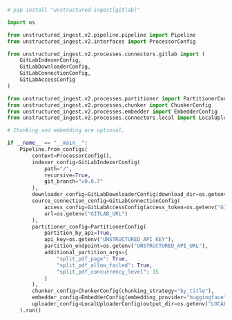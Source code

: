 ```python Python Ingest v2
# pip install "unstructured-ingest[gitlab]"

import os

from unstructured_ingest.v2.pipeline.pipeline import Pipeline
from unstructured_ingest.v2.interfaces import ProcessorConfig

from unstructured_ingest.v2.processes.connectors.gitlab import (
    GitLabIndexerConfig,
    GitLabDownloaderConfig,
    GitLabConnectionConfig,
    GitLabAccessConfig
)

from unstructured_ingest.v2.processes.partitioner import PartitionerConfig
from unstructured_ingest.v2.processes.chunker import ChunkerConfig
from unstructured_ingest.v2.processes.embedder import EmbedderConfig
from unstructured_ingest.v2.processes.connectors.local import LocalUploaderConfig

# Chunking and embedding are optional.

if __name__ == "__main__":
    Pipeline.from_configs(
        context=ProcessorConfig(),
        indexer_config=GitLabIndexerConfig(
            path="/",
            recursive=True,
            git_branch="v0.0.7"
        ),
        downloader_config=GitLabDownloaderConfig(download_dir=os.getenv("LOCAL_FILE_DOWNLOAD_DIR")),
        source_connection_config=GitLabConnectionConfig(
            access_config=GitLabAccessConfig(access_token=os.getenv("GITLAB_TOKEN")),
            url=os.getenv("GITLAB_URL")
        ),
        partitioner_config=PartitionerConfig(
            partition_by_api=True,
            api_key=os.getenv("UNSTRUCTURED_API_KEY"),
            partition_endpoint=os.getenv("UNSTRUCTURED_API_URL"),
            additional_partition_args={
                "split_pdf_page": True,
                "split_pdf_allow_failed": True,
                "split_pdf_concurrency_level": 15
            }
        ),
        chunker_config=ChunkerConfig(chunking_strategy="by_title"),
        embedder_config=EmbedderConfig(embedding_provider="huggingface"),
        uploader_config=LocalUploaderConfig(output_dir=os.getenv("LOCAL_FILE_OUTPUT_DIR"))
    ).run()
```
